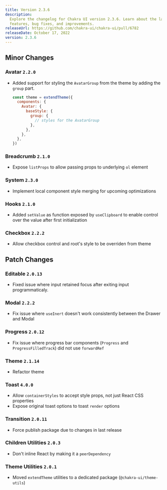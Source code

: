```yaml
---
title: Version 2.3.6
description:
  Explore the changelog for Chakra UI version 2.3.6. Learn about the latest
  features, bug fixes, and improvements.
releaseUrl: https://github.com/chakra-ui/chakra-ui/pull/6782
releaseDate: October 17, 2022
version: 2.3.6
---
```


## Minor Changes

### Avatar `2.2.0`

- Added support for styling the `AvatarGroup` from the theme by adding the
  `group` part.

  ```jsx live=false
  const theme = extendTheme({
    components: {
      Avatar: {
        baseStyle: {
          group: {
            // styles for the AvatarGroup
          },
        },
      },
    },
  })
  ```

### Breadcrumb `2.1.0`

- Expose `listProps` to allow passing props to underlying `ol` element

### System `2.3.0`

- Implement local component style merging for upcoming optimizations

### Hooks `2.1.0`

- Added `setValue` as function exposed by `useClipboard` to enable control over
  the value after first initialization

### Checkbox `2.2.2`

- Allow checkbox control and root's style to be overriden from theme

## Patch Changes

### Editable `2.0.13`

- Fixed issue where input retained focus after exiting input programmaticaly.

### Modal `2.2.2`

- Fix issue where `useInert` doesn't work consistently between the Drawer and
  Modal

### Progress `2.0.12`

- Fix issue where progress bar components (`Progress` and `ProgressFilledTrack`)
  did not use `forwardRef`

### Theme `2.1.14`

- Refactor theme

### Toast `4.0.0`

- Allow `containerStyles` to accept style props, not just React CSS properties
- Expose original toast options to toast `render` options

### Transition `2.0.11`

- Force publish package due to changes in last release

### Children Utilities `2.0.3`

- Don't inline React by making it a `peerDependency`

### Theme Utilities `2.0.1`

- Moved `extendTheme` utilities to a dedicated package
  (`@chakra-ui/theme-utils`)

